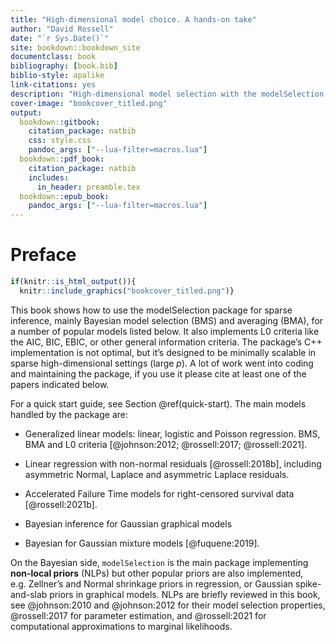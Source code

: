 ```yaml
---
title: "High-dimensional model choice. A hands-on take"
author: "David Rossell"
date: "`r Sys.Date()`"
site: bookdown::bookdown_site
documentclass: book
bibliography: [book.bib]
biblio-style: apalike
link-citations: yes
description: "High-dimensional model selection with the modelSelection R package"
cover-image: "bookcover_titled.png"
output:
  bookdown::gitbook:
    citation_package: natbib
    css: style.css
    pandoc_args: ["--lua-filter=macros.lua"]
  bookdown::pdf_book:
    citation_package: natbib
    includes:
      in_header: preamble.tex
  bookdown::epub_book:
    pandoc_args: ["--lua-filter=macros.lua"]
---
```



# Preface {-}


```r
if(knitr::is_html_output()){
  knitr::include_graphics("bookcover_titled.png")}
```

This book shows how to use the modelSelection package
for sparse inference, mainly Bayesian model selection (BMS) and averaging (BMA), for a number of popular models listed below. It also implements L0 criteria like the AIC, BIC, EBIC, or other general information criteria.
The package's C++ implementation is not optimal, but it's designed to be minimally scalable in sparse high-dimensional settings (large $p$).
A lot of work went into coding and maintaining the package, if you use it please cite at least one of the papers indicated below.

For a quick start guide, see Section \@ref(quick-start). The main models handled by the package are:

- Generalized linear models: linear, logistic and Poisson regression. BMS, BMA and L0 criteria [@johnson:2012; @rossell:2017; @rossell:2021].

- Linear regression with non-normal residuals [@rossell:2018b], including asymmetric Normal, Laplace and asymmetric Laplace residuals.

- Accelerated Failure Time models for right-censored survival data [@rossell:2021b].

- Bayesian inference for Gaussian graphical models

- Bayesian for Gaussian mixture models [@fuquene:2019].

On the Bayesian side, ```modelSelection``` is the main package implementing **non-local priors** (NLPs) but other popular priors are also implemented, e.g. Zellner's and Normal shrinkage priors in regression, or Gaussian spike-and-slab priors in graphical models.
NLPs are briefly reviewed in this book, see @johnson:2010 and @johnson:2012 for their model selection properties,
@rossell:2017 for parameter estimation,
and @rossell:2021 for computational approximations to marginal likelihoods.


